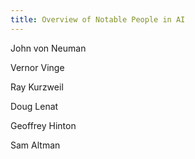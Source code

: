 ```yaml
---
title: Overview of Notable People in AI
---
```


John von Neuman

Vernor Vinge

Ray Kurzweil

Doug Lenat

Geoffrey Hinton

Sam Altman
